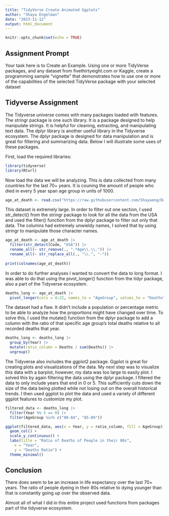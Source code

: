 ```yaml
---
title: "TidyVerse Create Animated Ggplots"
author: "Shaya Engelman"
date: "2023-11-12"
output: html_document
---
```


```r
knitr::opts_chunk$set(echo = TRUE)
```

## Assignment Prompt

Your task here is to Create an Example.  Using one or more TidyVerse packages, and any dataset from fivethirtyeight.com or Kaggle, create a programming sample “vignette” that demonstrates how to use one or more of the capabilities of the selected TidyVerse package with your selected dataset

## Tidyverse Assignment

The Tidyverse universe comes with many packages loaded with features. The stringr package is one such library. It is a package designed to help manipulate strings. It is helpful for cleaning, extracting, and manipulating text data. The dplyr library is another useful library in the Tidyverse ecosystem. The dplyr package is designed for data manipulation and is great for filtering and summarizing data. Below I will illustrate some uses of these packages.

First, load the required libraries:
```r
library(tidyverse)
library(RCurl)
```

Now load the data we will be analyzing. This is data collected from many countries for the last 70+ years. It is couning the amount of people who died in every 5 year span age group in units of 1000.
```r
age_at_death <- read.csv("https://raw.githubusercontent.com/Shayaeng/Data607/main/TidyVerse%20Create/annual-death-rate-by-age-group.csv")
```

This dataset is extremely large. In order to filter out one section, I used str_detect() from the stringr package to look for all the data from the USA and used the filter() function from the dplyr package to filter out only that data. The columns had extremely unwieldy names, I solved that by using stringr to manipulate those character names.
```r
age_at_death <- age_at_death |>
  filter(str_detect(Code, "USA")) |>
  rename_all(~ str_remove(., ".*Age\\.\\.")) |>
  rename_all(~ str_replace_all(., "\\.", "-"))
  
print(colnames(age_at_death))
```

In order to do further analyses I wanted to convert the data to long format. I was able to do that using the pivot_longer() function from the tidyr package, also a part of the Tidyverse ecosystem.
```R
deaths_long <- age_at_death |>
  pivot_longer(cols = 4:22, names_to = "AgeGroup", values_to = "Deaths")
```

The dataset had a flaw. It didn't include a population or percentage metric to be able to analyze how the proportions might have changed over time. To solve this, I used the mutate() function from the dplyr package to add a column with the ratio of that specific age group's total deaths relative to all recorded deaths that year.
```r
deaths_long <- deaths_long |>
  group_by(Year) |>
  mutate(ratio_column = Deaths / sum(Deaths)) |>
  ungroup()
```

The Tidyverse also includes the ggplot2 package. Ggplot is great for creating plots and visualizations of the data. My next step was to visualize this data with a barplot, however, my data was too large to easily plot. I solved this by again filtering the data using the dplyr package. I filtered the data to only include years that end in 0 or 5. This sufficiently cuts down the size of the data being plotted while not losing out on the overall historical trends. I then used ggplot to plot the data and used a variety of different ggplot features to customize my plot.
```r
filtered_data <- deaths_long |>
  filter(Year %% 5 == 0) |>
  filter(AgeGroup %in% c("80-84", "85-89"))

ggplot(filtered_data, aes(x = Year, y = ratio_column, fill = AgeGroup)) +
  geom_col() +
  scale_y_continuous() +
  labs(title = "Ratio of Deaths of People in their 80s",
    x = "Year",
    y = "Deaths Ratio") +
  theme_minimal()
```

## Conclusion

There does seem to be an increase in life expectancy over the last 70+ years. The ratio of people dyeing in their 80s relative to dying younger than that is constantly going up over the observed data.

Almost all of what I did in this entire project used functions from packages part of the tidyverse ecosystem.